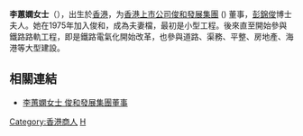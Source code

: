 '''李蕙嫻女士'''（{{bd|1951年|||catIdx=Li李蕙嫻}}），出生於[[香港|香港]]，为[[香港|香港]][[上市公司|上市公司]][[俊和發展集團|俊和發展集團]] ({{sehk2|0711}}) 董事，[[彭錦俊|彭錦俊]]博士夫人。她在1975年加入俊和，成為夫妻檔，最初是小型工程。後來直至開始參與鐵路路軌工程，即是鐵路電氣化開始改革，也參與道路、渠務、平整、房地產、海港等大型建設。

==相關連結==
*[https://web.archive.org/web/20100305142717/http://www.chunwo.com/cw_group_director.aspx#lwhc 李蕙嫻女士 俊和發展集團董事]


[[Category:香港商人|Category:香港商人]]
[[Category:李姓|H]]